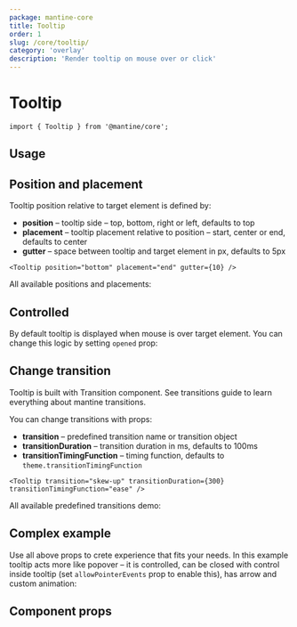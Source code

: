 ```yaml
---
package: mantine-core
title: Tooltip
order: 1
slug: /core/tooltip/
category: 'overlay'
description: 'Render tooltip on mouse over or click'
---
```



# Tooltip

<PageHeader
  source="mantine-core/src/Tooltip/Tooltip.tsx"
  docs="core/Tooltip.mdx"
  package="@mantine/core"
/>

```tsx
import { Tooltip } from '@mantine/core';
```

## Usage

## Position and placement

Tooltip position relative to target element is defined by:

- **position** – tooltip side – top, bottom, right or left, defaults to top
- **placement** – tooltip placement relative to position – start, center or end, defaults to center
- **gutter** – space between tooltip and target element in px, defaults to 5px

```tsx
<Tooltip position="bottom" placement="end" gutter={10} />
```

All available positions and placements:

<TooltipPositionsDemo />

## Controlled

By default tooltip is displayed when mouse is over target element.
You can change this logic by setting `opened` prop:

<TooltipControlledDemo />

## Change transition

Tooltip is built with <GatsbyLink to="/core/transition">Transition</GatsbyLink> component.
See <GatsbyLink to="/guides/transitions">transitions guide</GatsbyLink> to learn everything about mantine transitions.

You can change transitions with props:

- **transition** – predefined transition name or transition object
- **transitionDuration** – transition duration in ms, defaults to 100ms
- **transitionTimingFunction** – timing function, defaults to `theme.transitionTimingFunction`

```tsx
<Tooltip transition="skew-up" transitionDuration={300} transitionTimingFunction="ease" />
```

All available predefined transitions demo:

<TooltipTransitionsDemo />

## Complex example

Use all above props to crete experience that fits your needs.
In this example tooltip acts more like popover – it is controlled,
can be closed with control inside tooltip (set `allowPointerEvents` prop to enable this),
has arrow and custom animation:

<TooltipComplexDemo />

## Component props

<PropsTable component="Tooltip" />
